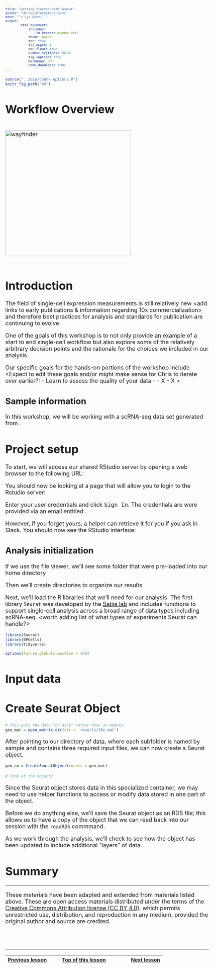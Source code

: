 ```yaml
---
title: "Getting Started with Seurat"
author: "UM Bioinformatics Core"
date: "`r Sys.Date()`"
output:
        html_document:
            includes:
                in_header: header.html
            theme: paper
            toc: true
            toc_depth: 4
            toc_float: true
            number_sections: false
            fig_caption: true
            markdown: GFM
            code_download: true
---
```


<style type="text/css">
body, td {
   font-size: 18px;
}
code.r{
  font-size: 12px;
}
pre {
  font-size: 12px
}
</style>

```r
source("../bin/chunk-options.R")
knitr_fig_path("XX")
```

# Workflow Overview {.unlisted .unnumbered}

<br/>
<img src="images/wayfinder/wayfinder.png" alt="wayfinder" style="height: 400px;"/>
<br/>
<br/>

# Introduction

<How much context to provide here will depend on what Chris includes in his introduction>

The field of single-cell expression measurements is still relatively new <add links to early publications & information regarding 10x commercialization> and therefore  best practices for analysis and standards for publication are continuing to evolve. 

One of the goals of this workshop is to not only provide an example of a start to end single-cell workflow but also explore some of the relatively arbitrary decision points and the rationale for the choices we included in our analysis.

Our specific goals for the hands-on portions of the workshop include <Expect to edit these goals and/or might make sense for Chris to iterate over earlier?:
- Learn to assess the quality of your data
- 
- X
- X
>

## Sample information

In this workshop, we will be working with a scRNA-seq data set generated from <!--add tissue information>. <Add experimental condition summary - expect Chris to give overview in overall workshop introduction-->. 

# Project setup

To start, we will access our shared RStudio server by opening a web browser to the following URL:

<!--add link to access AWS server--> 

<!--Consider adding dropdown section with explaination of AWS and links to cloud computing resources, such as webpage version of Griffin tutorial (https://github.com/griffithlab/rnabio.org/blob/master/_posts/0000-06-01-Intro_to_AWS.md) and Great Lakes resources ()-->

You should now be looking at a page that will allow you to login to the Rstudio server:

<!--add image of login page-->

Enter your user credentials and click <kbd>Sign In</kbd>. The credentials are were provided via an email entitled <!--TO EDIT "UM BioinfCore Workshop Login"-->.

However, if you forget yours, a helper can retrieve it for you if you ask in Slack. You should now see the RStudio interface:

<!--add image of Rstudio Server upon log-in-->

<!--consider adding welcome script or example of final goal?-->

## Analysis initialization

<!--create project?-->

<!--create code file?-->

If we use the file viewer, we'll see some folder that were pre-loaded into our home directory 

<!--add image of home directory-->

Then we'll create directories to organize our results

<!--add code to create expected output directories (& subdirectories?)-->

Next, we'll load the R libraries that we'll need for our analysis. The first library `Seurat` was developed by the [Satija lab](https://satijalab.org/) and includes functions to support single-cell analysis across a broad range of data types including scRNA-seq. <worth adding list of what types of experiments Seurat can handle?>

<!--For code - also add random seeds for reproducible analysis...?-->

```r
library(Seurat)
library(BPCells)
library(tidyverse)

options(future.globals.maxSize = 1e9)
```

# Input data

<!--Add image with example of directory content for one sample-->

<!--Add context for expected 10x outputs and how we would usually start with the "filtered" outputs (and add dropdown or link out to 10x resources to contrast between filtered and raw outputs and use cases for each)-->

# Create Seurat Object

<!--Introduce BPCell package and how most recent version of Seurat (Seurat 5) supports more efficient data storage to improve performance and accomodate larger datasets-->

```r
# This puts the data "on disk" rather than in memory"
geo_mat = open_matrix_dir(dir = 'results/10x_mat')
```
After pointing to our directory of data, where each subfolder is named by sample and contains three required input files, we can now create a Seurat object.

```r
geo_so = CreateSeuratObject(counts = geo_mat)
```

<!--Introduce parts of Seurat Object and explain how initial data is stored. Note - will look at meta data in next section (as part of QC)-->

```r
# look at the object?
```

Since the Seurat object stores data in this specialized container, we may need to use helper functions to access or modify data stored in one part of the object.

<!--add link to Seurat function page-->

Before we do anything else, we'll save the Seurat object as an RDS file; this allows us to have a copy of the object that we can read back into our session with the `readRDS` commmand.

As we work through the analysis, we'll check to see how the object has been updated to include additional "layers" of data.

# Summary

<!--add brief overall take-aways for section-->

----

These materials have been adapted and extended from materials listed above. These are open access materials distributed under the terms of the [Creative Commons Attribution license (CC BY 4.0)](http://creativecommons.org/licenses/by/4.0/), which permits unrestricted use, distribution, and reproduction in any medium, provided the original author and source are credited.

<br/>
<br/>
<hr/>
| [Previous lesson](cellranger.html) | [Top of this lesson](#top) | [Next lesson](02-QCandFiltering.html) |
| :--- | :----: | ---: |


